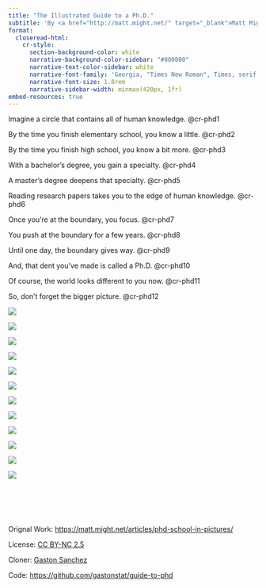 ```yaml
---
title: "The Illustrated Guide to a Ph.D."
subtitle: 'By <a href="http://matt.might.net/" target="_blank">Matt Might</a>'
format:
  closeread-html:
    cr-style:
      section-background-color: white
      narrative-background-color-sidebar: "#000000"
      narrative-text-color-sidebar: white
      narrative-font-family: 'Georgia, "Times New Roman", Times, serif'
      narrative-font-size: 1.8rem
      narrative-sidebar-width: minmax(420px, 1fr)
embed-resources: true
---
```


:::{.cr-section}

Imagine a circle that contains all of human knowledge. @cr-phd1

By the time you finish elementary school, you know a little. @cr-phd2

By the time you finish high school, you know a bit more. @cr-phd3

With a bachelor's degree, you gain a specialty. @cr-phd4

A master's degree deepens that specialty. @cr-phd5

Reading research papers takes you to the edge of human knowledge. @cr-phd6

Once you're at the boundary, you focus. @cr-phd7

You push at the boundary for a few years. [@cr-phd8]{scale-by="1.5"}

Until one day, the boundary gives way. [@cr-phd9]{scale-by="1.5"}

And, that dent you've made is called a Ph.D. [@cr-phd10]{scale-by="1.5"}

Of course, the world looks different to you now. [@cr-phd11]{scale-by="1.4"}

So, don't forget the bigger picture. @cr-phd12


:::{#cr-phd1}
![](images/phd_001.jpg)
:::

:::{#cr-phd2}
![](images/phd_002.jpg)
:::

:::{#cr-phd3}
![](images/phd_003.jpg)
:::

:::{#cr-phd4}
![](images/phd_004.jpg)
:::

:::{#cr-phd5}
![](images/phd_005.jpg)
:::

:::{#cr-phd6}
![](images/phd_006.jpg)
:::

:::{#cr-phd7}
![](images/phd_007.jpg)
:::

:::{#cr-phd8}
![](images/phd_008.jpg)
:::

:::{#cr-phd9}
![](images/phd_009.jpg)
:::

:::{#cr-phd10}
![](images/phd_010.jpg)
:::

:::{#cr-phd11}
![](images/phd_011.jpg)
:::

:::{#cr-phd12}
![](images/phd_012.jpg)
:::

\
\
:::


\

Orignal Work: <a href="https://matt.might.net/articles/phd-school-in-pictures/" target="_blank">https://matt.might.net/articles/phd-school-in-pictures/</a>

License: <a href="https://creativecommons.org/licenses/by-nc/2.5/" target="_blank">CC BY-NC 2.5</a>

Cloner: <a href="https://www.gastonsanchez.com" target="_blank">Gaston Sanchez</a>

Code: <a href="https://github.com/gastonstat/guide-to-phd" target="_blank">https://github.com/gastonstat/guide-to-phd</a>
